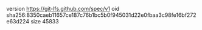 version https://git-lfs.github.com/spec/v1
oid sha256:8350caeb11657ce187c76b1bc5b0f945031d22e0fbaa3c98fe16bf272e63d224
size 45833

